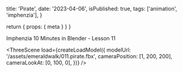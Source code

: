 
  title: 'Pirate',
  date: '2023-04-06',
  isPublished: true,
  tags: ['animation', 'imphenzia'],
}

  return { props: { meta } }
}

Imphenzia 10 Minutes in Blender - Lesson 11

<ThreeScene
  load={createLoadModel({
    modelUrl: '/assets/emeraldwalk/011.pirate.fbx',
    cameraPosition: [1, 200, 200],
    cameraLookAt: [0, 100, 0],
  })}
/>
